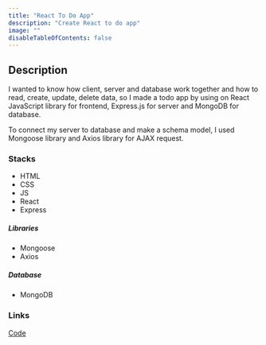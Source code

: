 ```yaml
---
title: "React To Do App"
description: "Create React to do app"
image: ""
disableTableOfContents: false
---
```


## Description

I wanted to know how client, server and database work together and how to read, create, update, delete data, so I made a todo app by using on React JavaScript library for frontend, Express.js for server and MongoDB for database.

To connect my server to database and make a schema model, I used Mongoose library and Axios library for AJAX request.

### Stacks

- HTML
- CSS
- JS
- React
- Express

##### Libraries

- Mongoose
- Axios

##### Database

- MongoDB

### Links

[Code](https://github.com/yoonjh517/todoapp)

